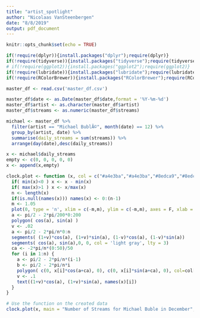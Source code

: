 ```yaml
---
title: "artist_spotlight"
author: "Nicolaas VanSteenbergen"
date: "8/8/2019"
output: pdf_document
---
```


```r
knitr::opts_chunk$set(echo = TRUE)
```

```r
if(!require(dplyr)){install.packages("dplyr");require(dplyr)}
if(!require(tidyverse)){install.packages("tidyverse");require(tidyverse)}
# if(!require(ggplot2)){install.packages("ggplot2");require(ggplot2)}
if(!require(lubridate)){install.packages("lubridate");require(lubridate)}
if(!require(RColorBrewer)){install.packages("RColorBrewer");require(RColorBrewer)}
```

```r
master_df <- read.csv('master_df.csv')

master_df$date <- as.Date(master_df$date,format = '%Y-%m-%d')
master_df$artist <- as.character(master_df$artist)
master_df$streams <- as.numeric(master_df$streams)

michael <- master_df %>%
  filter(artist == "Michael BublÃ©", month(date) == 12) %>%
  group_by(artist, date) %>%
  summarise(daily_streams = sum(streams)) %>%
  arrange(day(date),desc(daily_streams))

x <- michael$daily_streams
empty <- c(0, 0, 0, 0, 0)
x <- append(x,empty)
```

```r
clock.plot <- function (x, col = c("#a4e3ba","#a4e3ba","#8edca9","#8edca9","#77d598","#77d598","#60ce87","#60ce87","#4ac776","#4ac776","#33c065","#33c065","#1db954","#1db954","#1aa64b","#1aa64b","#179443","#179443","#14813a","#14813a","#116f32","#116f32","#0e5c2a","#0e5c2a","#0b4a21","#0b4a21"), ...) {
  if( min(x)<0 ) x <- x - min(x)
  if( max(x)>1 ) x <- x/max(x)
  n <- length(x)
  if(is.null(names(x))) names(x) <- 0:(n-1)
  m <- 1.05
  plot(0, type = 'n', xlim = c(-m,m), ylim = c(-m,m), axes = F, xlab = '', ylab = '', ...)
  a <- pi/2 - 2*pi/200*0:200
  polygon( cos(a), sin(a) )
  v <- .02
  a <- pi/2 - 2*pi/n*0:n
  segments( (1+v)*cos(a), (1+v)*sin(a), (1-v)*cos(a), (1-v)*sin(a))
  segments( cos(a), sin(a),0, 0, col = 'light gray', lty = 3) 
  ca <- -2*pi/n*(0:50)/50
  for (i in 1:n) {
    a <- pi/2 - 2*pi/n*(i-1)
    b <- pi/2 - 2*pi/n*i
    polygon( c(0, x[i]*cos(a+ca), 0), c(0, x[i]*sin(a+ca), 0), col=col[i] )
    v <- .1
    text((1+v)*cos(a), (1+v)*sin(a), names(x)[i])
  }
}

# Use the function on the created data
clock.plot(x, main = "Number of Streams for Michael Buble in December", cex=3)
```
